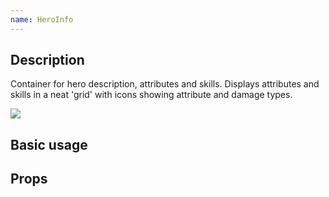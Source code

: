 ```yaml
---
name: HeroInfo
---
```



## Description
Container for hero description, attributes and skills. Displays attributes and skills
in a neat 'grid' with icons showing attribute and damage types.

<img src="/public/screenshots/porcu-info.png" />


## Basic usage
<Playground>
    <div style={{height: "500px"}}>
    <HeroInfo
        description="General description about hero goes here"
        stats={
            {
                agility: 10,
                healthpoints: 20,
                intelligence: 30,
                mana: 40,
                resistance: "Fire",
                speed: 50,
                stamina: 60,
                strength: 70,
                weakness: "Psychic"
            }
        }
        skills={
            [
                {
                    name: "Skill One",
                    element: "Physical",
                    damage: "123"
                },
                {
                    name: "Skill Two",
                    element: "Water",
                    damage: "456"
                }
            ]
        }
    /> 
    </div>
</Playground>

## Props
<Props of={HeroInfo} />
